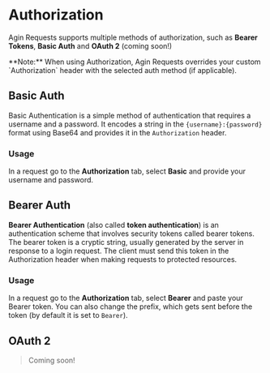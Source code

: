 
# Authorization

Agin Requests supports multiple methods of authorization, such as **Bearer Tokens**, **Basic Auth** and **OAuth 2** (coming soon!)

<Callout type="info">
**Note:** When using Authorization, Agin Requests overrides your custom `Authorization` header with the selected auth method (if applicable).
</Callout>

## Basic Auth

Basic Authentication is a simple method of authentication that requires a username and a password. It encodes a string in the `{username}:{password}` format using Base64 and provides it in the `Authorization` header.

### Usage

In a request go to the **Authorization** tab, select **Basic** and provide your username and password.

## Bearer Auth

**Bearer Authentication** (also called **token authentication**) is an authentication scheme that involves security tokens called bearer tokens. The bearer token is a cryptic string, usually generated by the server in response to a login request. The client must send this token in the Authorization header when making requests to protected resources.

### Usage

In a request go to the **Authorization** tab, select **Bearer** and paste your Bearer token. You can also change the prefix, which gets sent before the token (by default it is set to `Bearer`).

## OAuth 2

> Coming soon!